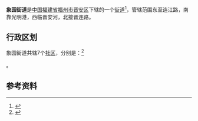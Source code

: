 {{中国乡级行政区|35/01/11/003/000
|景观照片文件名 = 
|景观照片描述 = 
|汉语拼音 = 
|其他语言 = 
|其他语言名称 = 
|旧称 = 
|地名出处 = 
|位置图文件名 = 
|位置图描述 = 
|自定义图片= 
|建置时间 = 1996年1月1日
|政府驻地 = 
|毗邻 = 
|总面积 = 
|总人口 = 
|总人口年份 = 
|户籍人口 = 
|户籍人口年份 = 
|常住人口 = 
|常住人口年份 = 
|人口密度 = 
|GDP = 
|GDP年份 = 
|邮政编码 = 
|电话区号 = 591
|官方网站 = 
|网站名称 = 
|35/01/11/003/000}}
'''象园街道'''是[[中华人民共和国|中国]][[福建省|福建省]][[福州市|福州市]][[晋安区|晋安区]]下辖的一个[[街道|街道]]<ref>{{PRC admin/ref sgc|{{PRC admin/parent|35/01/11/003/000}}}}</ref>，管辖范围东至连江路，南靠光明港，西临晋安河，北接晋连路。

== 行政区划 ==
象园街道共辖7个[[社区_(行政区划)|社区]]，分别是：<ref>{{PRC admin/ref sgc|35/01/11/003/000}}</ref>

{{PRC admin/children|35/01/11/003/000}}。

== 参考资料 ==
{{reflist}}

{{PRC admin/navcat|35/01/11/003/000}}